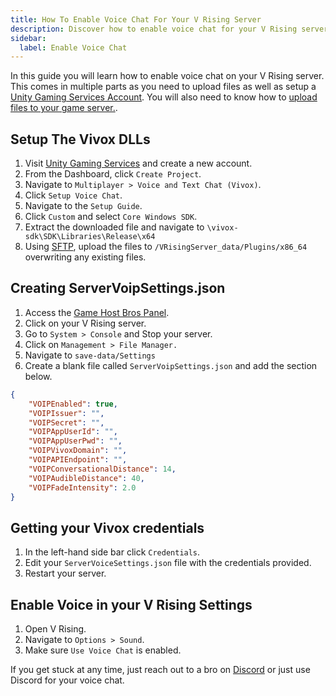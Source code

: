 ```yaml
---
title: How To Enable Voice Chat For Your V Rising Server
description: Discover how to enable voice chat for your V Rising server in our easy to follow guide.
sidebar:
  label: Enable Voice Chat
---
```


In this guide you will learn how to enable voice chat on your V Rising server. This comes in multiple parts as you need to upload files as well as setup a [Unity Gaming Services Account](https://dashboard.unity3d.com/gaming/login). You will also need to know how to [upload files to your game server.](/getting-started/uploading-files/).

## Setup The Vivox DLLs

1. Visit [Unity Gaming Services](https://dashboard.unity3d.com/gaming/login) and create a new account. 
2. From the Dashboard, click `Create Project`.
3. Navigate to `Multiplayer > Voice and Text Chat (Vivox)`.
4. Click `Setup Voice Chat`.
5. Navigate to the `Setup Guide`. 
6. Click `Custom` and select `Core Windows SDK`.
7. Extract the downloaded file and navigate to `\vivox-sdk\SDK\Libraries\Release\x64`
8. Using [SFTP](/getting-started/uploading-files/), upload the files to `/VRisingServer_data/Plugins/x86_64` overwriting any existing files.

## Creating ServerVoipSettings.json

1. Access the [Game Host Bros Panel](https://panel.gamehostbros.com/).
2. Click on your V Rising server.
3. Go to `System > Console` and Stop your server.
4. Click on `Management > File Manager.`
5. Navigate to `save-data/Settings`
6. Create a blank file called `ServerVoipSettings.json` and add the section below.

```json
{
    "VOIPEnabled": true,
    "VOIPIssuer": "",
    "VOIPSecret": "",
    "VOIPAppUserId": "",
    "VOIPAppUserPwd": "",
    "VOIPVivoxDomain": "",
    "VOIPAPIEndpoint": "",
    "VOIPConversationalDistance": 14,
    "VOIPAudibleDistance": 40,
    "VOIPFadeIntensity": 2.0
}
```

## Getting your Vivox credentials

1. In the left-hand side bar click `Credentials`.
2. Edit your `ServerVoiceSettings.json` file with the credentials provided.
3. Restart your server.

## Enable Voice in your V Rising Settings

1. Open V Rising.
2. Navigate to `Options > Sound`.
3. Make sure `Use Voice Chat` is enabled.

If you get stuck at any time, just reach out to a bro on [Discord](https://discord.gg/FN4XgbAwzr) or just use Discord for your voice chat.
